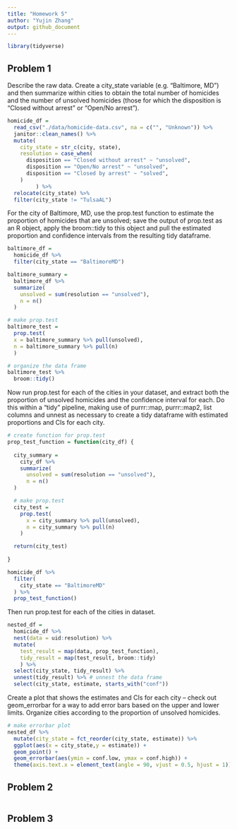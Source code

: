 ```yaml
---
title: "Homework 5"
author: "Yujin Zhang"
output: github_document
---
```


```r
library(tidyverse)
```

## Problem 1

Describe the raw data. Create a city_state variable (e.g. “Baltimore, MD”) and then summarize within cities to obtain the total number of homicides and the number of unsolved homicides (those for which the disposition is “Closed without arrest” or “Open/No arrest”).

```r
homicide_df = 
  read_csv("./data/homicide-data.csv", na = c("", "Unknown")) %>% 
  janitor::clean_names() %>% 
  mutate(
    city_state = str_c(city, state),
    resolution = case_when(
      disposition == "Closed without arrest" ~ "unsolved",
      disposition == "Open/No arrest" ~ "unsolved",
      disposition == "Closed by arrest" ~ "solved",
    )
         ) %>% 
  relocate(city_state) %>% 
  filter(city_state != "TulsaAL")
```

For the city of Baltimore, MD, use the prop.test function to estimate the proportion of homicides that are unsolved; save the output of prop.test as an R object, apply the broom::tidy to this object and pull the estimated proportion and confidence intervals from the resulting tidy dataframe.

```r
baltimore_df =
  homicide_df %>% 
  filter(city_state == "BaltimoreMD")

baltimore_summary =
  baltimore_df %>% 
  summarize(
    unsolved = sum(resolution == "unsolved"),
    n = n()
  )

# make prop.test
baltimore_test =
  prop.test(
  x = baltimore_summary %>% pull(unsolved),
  n = baltimore_summary %>% pull(n)
  )

# organize the data frame
baltimore_test %>% 
  broom::tidy()

```

Now run prop.test for each of the cities in your dataset, and extract both the proportion of unsolved homicides and the confidence interval for each. Do this within a “tidy” pipeline, making use of purrr::map, purrr::map2, list columns and unnest as necessary to create a tidy dataframe with estimated proportions and CIs for each city.

```r
# create function for prop.test
prop_test_function = function(city_df) {
  
  city_summary =
    city_df %>% 
    summarize(
      unsolved = sum(resolution == "unsolved"),
      n = n()
  )

  # make prop.test
  city_test =
    prop.test(
      x = city_summary %>% pull(unsolved),
      n = city_summary %>% pull(n)
    )

  return(city_test)
  
}

homicide_df %>% 
  filter(
    city_state == "BaltimoreMD"
  ) %>% 
  prop_test_function()

```

Then run prop.test for each of the cities in dataset.

```r
nested_df = 
  homicide_df %>% 
  nest(data = uid:resolution) %>% 
  mutate(
    test_result = map(data, prop_test_function),
    tidy_result = map(test_result, broom::tidy)
    ) %>% 
  select(city_state, tidy_result) %>% 
  unnest(tidy_result) %>% # unnest the data frame
  select(city_state, estimate, starts_with("conf"))

```

Create a plot that shows the estimates and CIs for each city – check out geom_errorbar for a way to add error bars based on the upper and lower limits. Organize cities according to the proportion of unsolved homicides.

```r
# make errorbar plot
nested_df %>% 
  mutate(city_state = fct_reorder(city_state, estimate)) %>% 
  ggplot(aes(x = city_state,y = estimate)) +
  geom_point() +
  geom_errorbar(aes(ymin = conf.low, ymax = conf.high)) +
  theme(axis.text.x = element_text(angle = 90, vjust = 0.5, hjust = 1))

```

## Problem 2

```r

```

## Problem 3